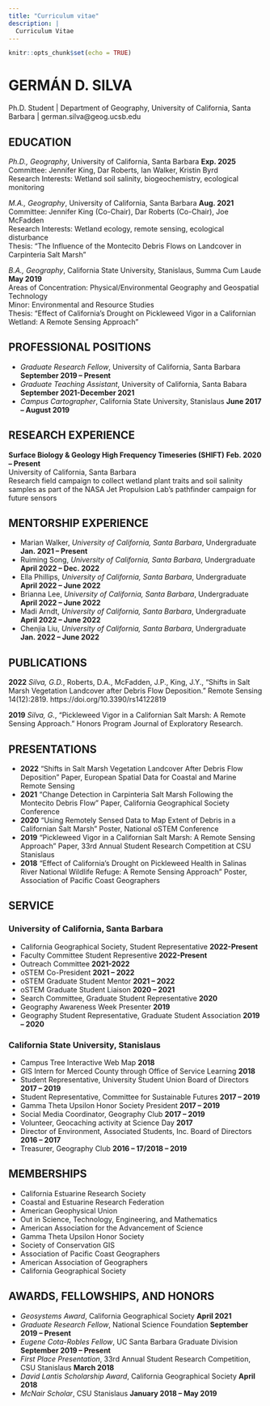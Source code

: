 ```yaml
---
title: "Curriculum vitae"
description: |
  Curriculum Vitae
---
```


```r
knitr::opts_chunk$set(echo = TRUE)
```

# GERMÁN D. SILVA
Ph.D. Student | Department of Geography, University of California, Santa Barbara | german.silva@geog.ucsb.edu

## EDUCATION

*Ph.D., Geography*, University of California, Santa Barbara                                                **Exp. 2025**<br>
Committee: Jennifer King, Dar Roberts, Ian Walker, Kristin Byrd<br>
Research Interests: Wetland soil salinity, biogeochemistry, ecological monitoring <br>

*M.A., Geography*, University of California, Santa Barbara                                                  **Aug. 2021** <br>
Committee: Jennifer King (Co-Chair), Dar Roberts (Co-Chair), Joe McFadden<br>
Research Interests: Wetland ecology, remote sensing, ecological disturbance<br>
Thesis: “The Influence of the Montecito Debris Flows on Landcover in Carpinteria Salt Marsh”<br>

*B.A., Geography*, California State University, Stanislaus, Summa Cum Laude                                 **May 2019** <br>
Areas of Concentration: Physical/Environmental Geography and Geospatial Technology<br>
Minor: Environmental and Resource Studies<br>
Thesis: “Effect of California’s Drought on Pickleweed Vigor in a Californian
Wetland: A Remote Sensing Approach”<br>

## PROFESSIONAL POSITIONS

- *Graduate Research Fellow*, University of California, Santa Barbara                               **September 2019 – Present** <br>
- *Graduate Teaching Assistant*, University of California, Santa Babara  **September 2021-December 2021**<br>
- *Campus Cartographer*, California State University, Stanislaus                                       **June 2017 – August 2019**<br>

## RESEARCH EXPERIENCE

**Surface Biology & Geology High Frequency Timeseries (SHIFT)**                               **Feb. 2020 – Present**<br> 
University of California, Santa Barbara<br>
Research field campaign to collect wetland plant traits and soil salinity samples
as part of the NASA Jet Propulsion Lab’s pathfinder campaign for future sensors

## MENTORSHIP EXPERIENCE

- Marian Walker, *University of California, Santa Barbara*, Undergraduate               **Jan. 2021 – Present** <br>
- Ruiming Song, *University of California, Santa Barbara*, Undergraduate                **April 2022 – Dec. 2022**<br>
- Ella Phillips, *University of California, Santa Barbara*, Undergraduate               **April 2022 – June 2022**<br>
- Brianna Lee, *University of California, Santa Barbara*, Undergraduate                 **April 2022 – June 2022**<br>
- Madi Arndt, *University of California, Santa Barbara*, Undergraduate                  **April 2022 – June 2022**<br>
- Chenjia Liu, *University of California, Santa Barbara*, Undergraduate                 **Jan. 2022 – June 2022**<br>

## PUBLICATIONS

**2022** *Silva, G.D.*, Roberts, D.A., McFadden, J.P., King, J.Y., "Shifts in Salt Marsh Vegetation Landcover after Debris Flow Deposition." Remote Sensing 14(12):2819. https://doi.org/10.3390/rs14122819 <br>

**2019** *Silva, G.*, “Pickleweed Vigor in a Californian Salt Marsh: A Remote Sensing Approach.” Honors Program Journal of Exploratory Research.

## PRESENTATIONS

- **2022** "Shifts in Salt Marsh Vegetation Landcover After Debris Flow Deposition" Paper, European Spatial Data for Coastal and Marine Remote Sensing<br>
- **2021** “Change Detection in Carpinteria Salt Marsh Following the Montecito Debris Flow” Paper, California Geographical Society Conference<br>
- **2020** “Using Remotely Sensed Data to Map Extent of Debris in a Californian Salt Marsh” Poster, National oSTEM Conference <br>
- **2019** “Pickleweed Vigor in a Californian Salt Marsh: A Remote Sensing Approach” Paper, 33rd  Annual Student Research Competition at CSU Stanislaus <br>
- **2018** “Effect of California’s Drought on Pickleweed Health in Salinas River National Wildlife Refuge: A Remote Sensing Approach” Poster, Association of Pacific Coast Geographers<br>


## SERVICE

### University of California, Santa Barbara  

- California Geographical Society, Student Representative **2022-Present**
- Faculty Committee Student Representive **2022-Present**
- Outreach Committee **2021-2022**
- oSTEM Co-President           **2021 – 2022**
- oSTEM Graduate Student Mentor						         **2021 – 2022**
- oSTEM Graduate Student Liaison						          **2020 – 2021 ** 
- Search Committee, Graduate Student Representative                                                   **2020 **
- Geography Awareness Week Presenter                                                                            **2019**
- Geography Student Representative, Graduate Student Association                            **2019 – 2020**

### California State University, Stanislaus

- Campus Tree Interactive Web Map                                                                                     **2018**
- GIS Intern for Merced County through Office of Service Learning                                **2018 **
- Student Representative, University Student Union Board of Directors                        **2017 – 2019 **
- Student Representative, Committee for Sustainable Futures                                        **2017 – 2019 **
- Gamma Theta Upsilon Honor Society President                                                               **2017 – 2019 **
- Social Media Coordinator, Geography Club                                                                       **2017 – 2019 **
- Volunteer, Geocaching activity at Science Day                                                                 **2017 **
- Director of Environment, Associated Students, Inc. Board of Directors                       **2016 – 2017 **
- Treasurer, Geography Club                                                                                                   **2016 – 17/2018 – 2019 **

## MEMBERSHIPS

- California Estuarine Research Society <br>
- Coastal and Estuarine Research Federation <br>
- American Geophysical Union <br>
- Out in Science, Technology, Engineering, and Mathematics<br>
- American Association for the Advancement of Science<br>
- Gamma Theta Upsilon Honor Society<br>
- Society of Conservation GIS<br>
- Association of Pacific Coast Geographers <br>
- American Association of Geographers <br>
- California Geographical Society<br>

## AWARDS, FELLOWSHIPS, AND HONORS

- *Geosystems Award*, California Geographical Society                                                  **April 2021 **<br>
- *Graduate Research Fellow*, National Science Foundation                                         **September 2019 – Present ** <br>
- *Eugene Cota-Robles Fellow*, UC Santa Barbara Graduate Division                      **September 2019 – Present ** <br>
- *First Place Presentation*, 33rd  Annual Student Research Competition, CSU Stanislaus                                          **March 2018 **<br>
- *David Lantis Scholarship Award*, California Geographical Society                             **April 2018 **<br>
- *McNair Scholar*, CSU Stanislaus                                                                      **January 2018 – May 2019 **<br>
